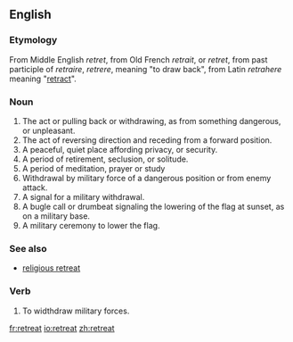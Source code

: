 ==English==

===Etymology===
From Middle English ''retret'', from Old French ''retrait'', or ''retret'', from past participle of ''retraire'', ''retrere'', meaning "to draw back", from Latin ''retrahere'' meaning "[[retract]]".

===Noun===
{{en-noun-reg}}

# The act or pulling back or withdrawing, as from something dangerous, or unpleasant. 
# The act of reversing direction and receding from a forward position. 
# A peaceful, quiet place affording privacy, or security. 
# A period of retirement, seclusion, or solitude. 
# A period of meditation, prayer or study
# Withdrawal by military force of a dangerous position or from enemy attack. 
# A signal for a military withdrawal. 
# A bugle call or drumbeat signaling the lowering of the flag at sunset, as on a military base. 
# A military ceremony to lower the flag. 

===See also===
*[[religious retreat]]

===Verb===
{{en-infl-reg-consonant|retreat||}}

# To widthdraw military forces.

[[fr:retreat]]
[[io:retreat]]
[[zh:retreat]]